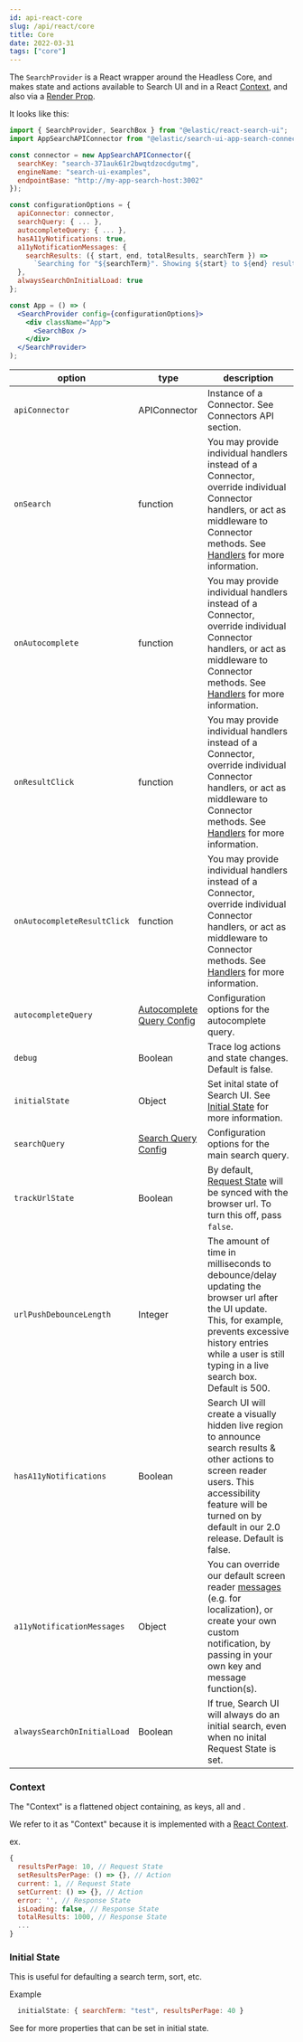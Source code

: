 ```yaml
---
id: api-react-core
slug: /api/react/core
title: Core
date: 2022-03-31
tags: ["core"]
---
```


The `SearchProvider` is a React wrapper around the Headless Core, and makes state and actions available to Search UI
and in a React [Context](https://reactjs.org/docs/context.html), and also via a
[Render Prop](https://reactjs.org/docs/render-props.html).

It looks like this:

```jsx
import { SearchProvider, SearchBox } from "@elastic/react-search-ui";
import AppSearchAPIConnector from "@elastic/search-ui-app-search-connector";

const connector = new AppSearchAPIConnector({
  searchKey: "search-371auk61r2bwqtdzocdgutmg",
  engineName: "search-ui-examples",
  endpointBase: "http://my-app-search-host:3002"
});

const configurationOptions = {
  apiConnector: connector,
  searchQuery: { ... },
  autocompleteQuery: { ... },
  hasA11yNotifications: true,
  a11yNotificationMessages: {
    searchResults: ({ start, end, totalResults, searchTerm }) =>
      `Searching for "${searchTerm}". Showing ${start} to ${end} results out of ${totalResults}.`
  },
  alwaysSearchOnInitialLoad: true
};

const App = () => (
  <SearchProvider config={configurationOptions}>
    <div className="App">
      <SearchBox />
    </div>
  </SearchProvider>
);
```

| option                      | type                                                               | description                                                                                                                                                                                                                 |
| --------------------------- | ------------------------------------------------------------------ | --------------------------------------------------------------------------------------------------------------------------------------------------------------------------------------------------------------------------- |
| `apiConnector`              | APIConnector                                                       | Instance of a Connector. See Connectors API section.                                                                                                                                                                        |
| `onSearch`                  | function                                                           | You may provide individual handlers instead of a Connector, override individual Connector handlers, or act as middleware to Connector methods. See [Handlers](#handlers) for more information.                              |
| `onAutocomplete`            | function                                                           | You may provide individual handlers instead of a Connector, override individual Connector handlers, or act as middleware to Connector methods. See [Handlers](#handlers) for more information.                              |
| `onResultClick`             | function                                                           | You may provide individual handlers instead of a Connector, override individual Connector handlers, or act as middleware to Connector methods. See [Handlers](#handlers) for more information.                              |
| `onAutocompleteResultClick` | function                                                           | You may provide individual handlers instead of a Connector, override individual Connector handlers, or act as middleware to Connector methods. See [Handlers](#handlers) for more information.                              |
| `autocompleteQuery`         | [Autocomplete Query Config](/api/configuration#autocomplete-query) | Configuration options for the autocomplete query.                                                                                                                                                                           |
| `debug`                     | Boolean                                                            | Trace log actions and state changes. Default is false.                                                                                                                                                                      |
| `initialState`              | Object                                                             | Set inital state of Search UI. See [Initial State](#initial-state) for more information.                                                                                                                                    |
| `searchQuery`               | [Search Query Config](/api/configuration#search-query-queryconfig) | Configuration options for the main search query.                                                                                                                                                                            |
| `trackUrlState`             | Boolean                                                            | By default, [Request State](#request-state) will be synced with the browser url. To turn this off, pass `false`.                                                                                                            |
| `urlPushDebounceLength`     | Integer                                                            | The amount of time in milliseconds to debounce/delay updating the browser url after the UI update. This, for example, prevents excessive history entries while a user is still typing in a live search box. Default is 500. |
| `hasA11yNotifications`      | Boolean                                                            | Search UI will create a visually hidden live region to announce search results & other actions to screen reader users. This accessibility feature will be turned on by default in our 2.0 release. Default is false.        |
| `a11yNotificationMessages`  | Object                                                             | You can override our default screen reader [messages](packages/search-ui/src/A11yNotifications.js#L49) (e.g. for localization), or create your own custom notification, by passing in your own key and message function(s). |
| `alwaysSearchOnInitialLoad` | Boolean                                                            | If true, Search UI will always do an initial search, even when no inital Request State is set.                                                                                                                              |

### Context

The "Context" is a flattened object containing, as keys, all <DocLink id="api-state" text="State" /> and <DocLink id="api-actions" text="Actions" />.

We refer to it as "Context" because it is implemented with a [React Context](https://reactjs.org/docs/context.html).

ex.

```js
{
  resultsPerPage: 10, // Request State
  setResultsPerPage: () => {}, // Action
  current: 1, // Request State
  setCurrent: () => {}, // Action
  error: '', // Response State
  isLoading: false, // Response State
  totalResults: 1000, // Response State
  ...
}
```

### Initial State

This is useful for defaulting a search term, sort, etc.

Example

```js
  initialState: { searchTerm: "test", resultsPerPage: 40 }
```

See <DocLink id="api-state" section="RequestState" text="Request State" /> for more properties that can be set in initial state.
